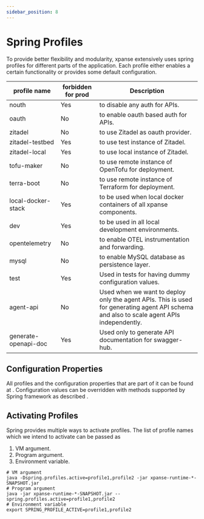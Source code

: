 ```yaml
---
sidebar_position: 8
---
```



# Spring Profiles

To provide better flexibility and modularity, xpanse extensively uses spring profiles for different parts of the application.
Each profile either enables a certain functionality or provides some default configuration.

<!-- vale off -->

| profile name         | forbidden for prod | Description                                                                                                                               |
| -------------------- | ------------------ | ----------------------------------------------------------------------------------------------------------------------------------------- |
| nouth                | Yes                | to disable any auth for APIs.                                                                                                             |
| oauth                | No                 | to enable oauth based auth for APIs.                                                                                                      |
| zitadel              | No                 | to use Zitadel as oauth provider.                                                                                                         |
| zitadel-testbed      | Yes                | to use test instance of Zitadel.                                                                                                          |
| zitadel-local        | Yes                | to use local instance of Zitadel.                                                                                                         |
| tofu-maker           | No                 | to use remote instance of OpenTofu for deployment.                                                                                        |
| terra-boot           | No                 | to use remote instance of Terraform for deployment.                                                                                       |
| local-docker-stack   | Yes                | to be used when local docker containers of all xpanse components.                                                                         |
| dev                  | Yes                | to be used in all local development environments.                                                                                         |
| opentelemetry        | No                 | to enable OTEL instrumentation and forwarding.                                                                                            |
| mysql                | No                 | to enable MySQL database as persistence layer.                                                                                            |
| test                 | Yes                | Used in tests for having dummy configuration values.                                                                                      |
| agent-api            | No                 | Used when we want to deploy only the agent APIs. This is used for generating agent API schema and also to scale agent APIs independently. |
| generate-openapi-doc | Yes                | Used only to generate API documentation for swagger-hub.                                                                                  |

<!-- vale on -->

## Configuration Properties

All profiles and the configuration properties that are part of it can be found at <Link name='this place' url='https://github.com/eclipse-xpanse/xpanse/tree/main/runtime/src/main/resources'/>.
Configuration values can be overridden with methods supported by Spring framework as described <Link name='here' url='https://docs.spring.io/spring-boot/reference/features/external-config.html'/>.

## Activating Profiles

Spring provides multiple ways to activate profiles.
The list of profile names which we intend to activate can be passed as

1. VM argument.
2. Program argument.
3. Environment variable.

```shell
# VM argument
java -Dspring.profiles.active=profile1,profile2 -jar xpanse-runtime-*-SNAPSHOT.jar
# Program argument
java -jar xpanse-runtime-*-SNAPSHOT.jar --spring.profiles.active=profile1,profile2
# Environment variable
export SPRING_PROFILE_ACTIVE=profile1,profile2
```
